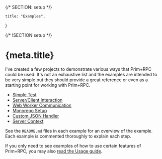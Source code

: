 {/* SECTION: setup */}

	title: "Examples",
}

{/* !SECTION setup */}

# {meta.title}

I've created a few projects to demonstrate various ways that Prim+RPC could be used. It's not an exhaustive list and the
examples are intended to be very simple but they should provide a great reference or even as a starting point for
working with Prim+RPC.

- [Simple Test](https://github.com/doseofted/prim-rpc-examples/tree/main/examples/01-simple-test)
- [Server/Client Interaction](https://github.com/doseofted/prim-rpc-examples/tree/main/examples/02-client-server)
- [Web Worker Communication](https://github.com/doseofted/prim-rpc-examples/tree/main/examples/03-web-worker)
- [Monorepo Setup](https://github.com/doseofted/prim-rpc-examples/tree/main/examples/04-monorepo)
- [Custom JSON Handler](https://github.com/doseofted/prim-rpc-examples/tree/main/examples/05-custom-handler)
- [Server Context](https://github.com/doseofted/prim-rpc-examples/tree/main/examples/06-server-context)

See the `README.md` files in each example for an overview of the example. Each example is commented thoroughly to
explain each step.

If you only need to see examples of how to use certain features of Prim+RPC, you may also
[read the Usage guide](/docs/usage).
